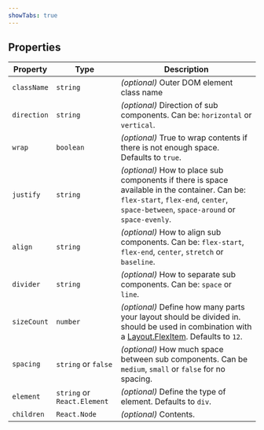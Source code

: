 ```yaml
---
showTabs: true
---
```


## Properties

| Property    | Type                        | Description                                                                                                                                                                           |
| ----------- | --------------------------- | ------------------------------------------------------------------------------------------------------------------------------------------------------------------------------------- |
| `className` | `string`                    | _(optional)_ Outer DOM element class name                                                                                                                                             |
| `direction` | `string`                    | _(optional)_ Direction of sub components. Can be: `horizontal` or `vertical`.                                                                                                         |
| `wrap`      | `boolean`                   | _(optional)_ True to wrap contents if there is not enough space. Defaults to `true`.                                                                                                  |
| `justify`   | `string`                    | _(optional)_ How to place sub components if there is space available in the container. Can be: `flex-start`, `flex-end`, `center`, `space-between`, `space-around` or `space-evenly`. |
| `align`     | `string`                    | _(optional)_ How to align sub components. Can be: `flex-start`, `flex-end`, `center`, `stretch` or `baseline`.                                                                        |
| `divider`   | `string`                    | _(optional)_ How to separate sub components. Can be: `space` or `line`.                                                                                                               |
| `sizeCount` | `number`                    | _(optional)_ Define how many parts your layout should be divided in. should be used in combination with a [Layout.FlexItem](/uilib/components/layout/FlexItem). Defaults to `12`.     |
| `spacing`   | `string` or `false`         | _(optional)_ How much space between sub components. Can be `medium`, `small` or `false` for no spacing.                                                                               |
| `element`   | `string` or `React.Element` | _(optional)_ Define the type of element. Defaults to `div`.                                                                                                                           |
| `children`  | `React.Node`                | _(optional)_ Contents.                                                                                                                                                                |
